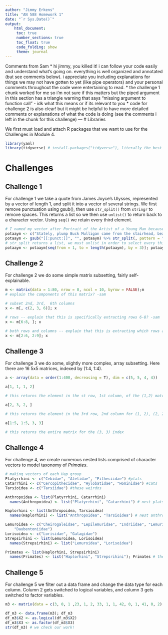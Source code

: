 ```yaml
---
author: "Jimmy Erkens"
title: "AN 588 Homework 1"
date: "`r Sys.Date()`"
output: 
    html_document:
     toc: true
     number_sections: true
     toc_float: true
     code_folding: show
     theme: journal
---
```

Comments from Sam
* hi jimmy, you killed it! i can follow your code easily and understand what's going on.
everything is well organized and annotated (but see comments below). i appreciate you including 
explanations for things we may not have gotten to yet (like pipe operators) and your personal 
comments throughout the code were entertaining to read.
* the challenge 1 chunk worked for me so i'm not sure if this matters but the piped argument in this 
section has a triangle warning that says "missing argument to function call" - idk what this means
or if its relevant to you
* code for challenge 2 is also clear! but it might be helpful to have more detailed comments or 
explanations of what the code is doing (see the comments i left in the chunk for this challenge)
---
# Libraries 

We first must load and attach R packages that we want to use for the Challenges in Module 4.

```r
library(yaml)
library(tidyverse) # install.packages("tidyverse"), literally the best thing ever
```

# Challenges

## Challenge 1

For challenge 1 we take a quote from James Joyce's Ulysses, represented by a vector of length 1, and split it into a vector of several strings. We first remove punctuation using gsub(), then use `str_split()` from `stringr` to remove spaces. This returns a list so we then use `unlist()` to return back to a character vector. Using `seq()` we retain every third element.

```r
# I named my vector after Portrait of the Artist of a Young Man because I like it more than Ulysses
potaaym <- c("Stately, plump Buck Mulligan came from the stairhead, bearing a bowl of lather on which a mirror and a razor lay crossed.")
potaaym <- gsub("[[:punct:]]", "", potaaym) %>% str_split(, pattern = " ") %>% unlist() # %>% is pipe operator, just passes on the data into the next argument
# str_split returns a list, we must unlist in order to select every third item
potaaym <- potaaym[seq(from = 1, to = length(potaaym), by = 3)]; potaaym
```


## Challenge 2

For challenge 2 we do some simple matrix subsetting, fairly self-explainable.

```r
m <- matrix(data = 1:80, nrow = 8, ncol = 10, byrow = FALSE);m
# explain the components of this matrix? -sam

# subset 2nd, 3rd,  6th columns
x <- m[, c(2, 3, 6)]; x

# rows -- explain that this is specifically extracting rows 6-8? -sam
x <- m[6:8, ]; x

# both rows and columns -- explain that this is extracting which rows and columns? -sam
x <- m[2:6, 2:9]; x
```


## Challenge 3

For challenge 3 we do some, slightly more complex, array subsetting. Here there are 16 5x5 matrices, indexed by (1:4, 1:4).

```r
a <- array(data = order(1:400, decreasing = T), dim = c(5, 5, 4, 4))

a[1, 1, 1, 2]

# this returns the element in the st row, 1st column, of the (1,2) matrix

a[2, 3, 2, ]

# this returns the element in the 3rd row, 2nd column for (1, 2), (2, 2), (3, 2), and (4, 2) matrices

a[1:5, 1:5, 3, 3]

# this returns the entire matrix for the (3, 3) index
```


## Challenge 4

For challenge 4, we create numerous nested lists comprised of character vectors to model taxonomy of _Primates_.

```r
# making vectors of each Hap group
Platyrrhini <- c("Cebidae", "Atelidae", "Pitheciidae") #plats
Catarrhini <- c("Cercopithecidae", "Hylobatidae", "Hominidae") #cats
Tarsioidea <- c("Tarsiidae") #these weirdos

Anthropoidea <- list(Platyrrhini, Catarrhini)
  names(Anthropoidea) <- list("Platyrrhini", "Catarrhini") # nest plats and cats within anthropoids

Haplorhini <- list(Anthropoidea, Tarsioidea)
  names(Haplorhini) <- list("Anthropoidea", "Tarsioidea") # nest anthropoids and tarsiers within haps

Lemuroidea <- c("Cheirogaleidae", "Lepilemuridae", "Indriidae", "Lemuridae", # copy and pasted from online
    "Daubentoniidae") 
Lorisoidea <- c("Lorisidae", "Galagidae") 
Strepsirhini <- list(Lemuroidea, Lorisoidea)
  names(Strepsirhini) <- list("Lemuroidea", "Lorisoidea")

Primates <- list(Haplorhini, Strepsirhini)
  names(Primates) <- list("Haplorhini", "Strepsrihini"); Primates # the gang's all here!
```

## Challenge 5

For challenge 5 we filter out a data frame and change the data type for each column. Column 2 gets switched to logical variables, and column 3 gets switched to factor variables.

```r
m3 <- matrix(data = c(3, 0, 1 ,23, 1, 2, 33, 1, 1, 42, 0, 1, 41, 0, 2), nrow = 5, ncol = 3, byrow = T); m3 #beautiful

df_m3 <- data.frame(m3); df_m3
df_m3$X2 <- as.logical(df_m3$X2)
df_m3$X3 <- as.factor(df_m3$X3)
str(df_m3) # we check our work!
```
